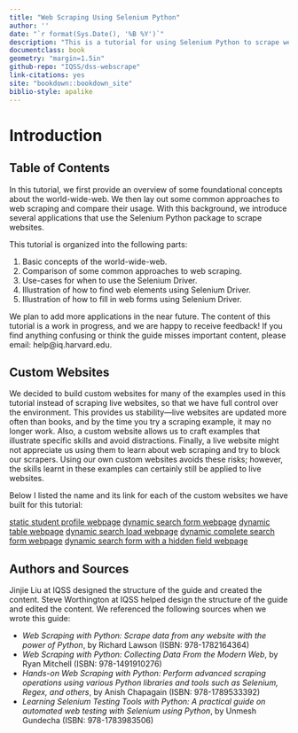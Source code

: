 ```yaml
---
title: "Web Scraping Using Selenium Python"
author: ''
date: "`r format(Sys.Date(), '%B %Y')`"
description: "This is a tutorial for using Selenium Python to scrape websites"
documentclass: book
geometry: "margin=1.5in"
github-repo: "IQSS/dss-webscrape"
link-citations: yes
site: "bookdown::bookdown_site"
biblio-style: apalike
---
```


# Introduction {-}

## Table of Contents {-}

In this tutorial, we first provide an overview of some foundational concepts about the world-wide-web. We then lay out some common approaches to web scraping and compare their usage. With this background, we introduce several applications that use the Selenium Python package to scrape websites.

This tutorial is organized into the following parts:  

1. Basic concepts of the world-wide-web.       
2. Comparison of some common approaches to web scraping.       
3. Use-cases for when to use the Selenium Driver.          
4. Illustration of how to find web elements using Selenium Driver.     
5. Illustration of how to fill in web forms using Selenium Driver.

We plan to add more applications in the near future. The content of this tutorial is a work in progress, and we are happy to receive feedback! If you find anything confusing or think the guide misses important content, please email: help@iq.harvard.edu.

## Custom Websites

We decided to build custom websites for many of the examples used in this tutorial instead of scraping live websites, so that we have full control over the environment. This provides us stability—live websites are updated more often than books, and by the time you try a scraping example, it may no longer work. Also, a custom website allows us to craft examples that illustrate specific skills and avoid distractions. Finally, a live website might not appreciate us using them to learn about web scraping and try to block our scrapers. Using our own custom websites avoids these risks; however, the skills learnt in these examples can certainly still be applied to live websites. 

Below I listed the name and its link for each of the custom websites we have built for this tutorial:

[static student profile webpage](https://iqssdss2020.pythonanywhere.com/tutorial/static/views/Adams.html)
[dynamic search form webpage](https://iqssdss2020.pythonanywhere.com/tutorial/cases/search)
[dynamic table webpage](https://iqssdss2020.pythonanywhere.com/tutorial/default/dynamic)
[dynamic search load webpage](https://iqssdss2020.pythonanywhere.com/tutorial/casesLoad/search)
[dynamic complete search form webpage](https://iqssdss2020.pythonanywhere.com/tutorial/form/search)
[dynamic search form with a hidden field webpage](https://iqssdss2020.pythonanywhere.com/tutorial/formhidden/search)

## Authors and Sources {-}

Jinjie Liu at IQSS designed the structure of the guide and created the content. Steve Worthington at IQSS helped design the structure of the guide and edited the content. We referenced the following sources when we wrote this guide:

* *Web Scraping with Python: Scrape data from any website with the power of Python*, by Richard Lawson (ISBN: 978-1782164364)
* *Web Scraping with Python: Collecting Data From the Modern Web*, by Ryan Mitchell (ISBN: 978-1491910276)
* *Hands-on Web Scraping with Python: Perform advanced scraping operations using various Python libraries and tools such as Selenium, Regex, and others*, by Anish Chapagain (ISBN: 978-1789533392)
* *Learning Selenium Testing Tools with Python: A practical guide on automated web testing with Selenium using Python*, by Unmesh Gundecha (ISBN: 978-1783983506)
